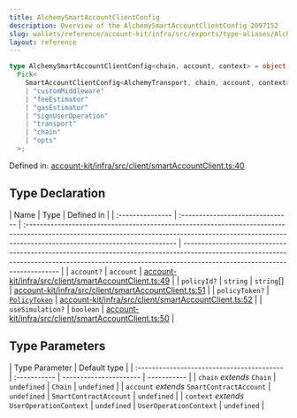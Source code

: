 ```yaml
---
title: AlchemySmartAccountClientConfig
description: Overview of the AlchemySmartAccountClientConfig 2097152
slug: wallets/reference/account-kit/infra/src/exports/type-aliases/AlchemySmartAccountClientConfig
layout: reference
---
```


```ts
type AlchemySmartAccountClientConfig<chain, account, context> = object &
  Pick<
    SmartAccountClientConfig<AlchemyTransport, chain, account, context>,
    | "customMiddleware"
    | "feeEstimator"
    | "gasEstimator"
    | "signUserOperation"
    | "transport"
    | "chain"
    | "opts"
  >;
```

Defined in: [account-kit/infra/src/client/smartAccountClient.ts:40](https://github.com/alchemyplatform/aa-sdk/blob/923a52171f7246172caf350853843e6680197da9/account-kit/infra/src/client/smartAccountClient.ts#L40)

## Type Declaration

| Name             | Type                             | Defined in                                                                                                                                                                                              |
| :--------------- | :------------------------------- | :------------------------------------------------------------------------------------------------------------------------------------------------------------------------------------------------------ | ------------------------------------------------------------------------------------------------------------------------------------------------------------------------------------------------------- |
| `account?`       | `account`                        | [account-kit/infra/src/client/smartAccountClient.ts:49](https://github.com/alchemyplatform/aa-sdk/blob/923a52171f7246172caf350853843e6680197da9/account-kit/infra/src/client/smartAccountClient.ts#L49) |
| `policyId?`      | `string`                         | `string`\[]                                                                                                                                                                                             | [account-kit/infra/src/client/smartAccountClient.ts:51](https://github.com/alchemyplatform/aa-sdk/blob/923a52171f7246172caf350853843e6680197da9/account-kit/infra/src/client/smartAccountClient.ts#L51) |
| `policyToken?`   | [`PolicyToken`](PolicyToken.mdx) | [account-kit/infra/src/client/smartAccountClient.ts:52](https://github.com/alchemyplatform/aa-sdk/blob/923a52171f7246172caf350853843e6680197da9/account-kit/infra/src/client/smartAccountClient.ts#L52) |
| `useSimulation?` | `boolean`                        | [account-kit/infra/src/client/smartAccountClient.ts:50](https://github.com/alchemyplatform/aa-sdk/blob/923a52171f7246172caf350853843e6680197da9/account-kit/infra/src/client/smartAccountClient.ts#L50) |

## Type Parameters

| Type Parameter                             | Default type |
| :----------------------------------------- | :----------- | ---------------------- | ----------- |
| `chain` _extends_ `Chain`                  | `undefined`  | `Chain`                | `undefined` |
| `account` _extends_ `SmartContractAccount` | `undefined`  | `SmartContractAccount` | `undefined` |
| `context` _extends_ `UserOperationContext` | `undefined`  | `UserOperationContext` | `undefined` |

